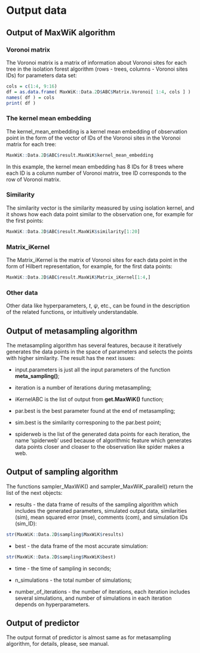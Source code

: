# Output data

## Output of MaxWiK algorithm

### Voronoi matrix

The Voronoi matrix is a matrix of information about Voronoi sites for each tree in the isolation forest algorithm (rows - trees, columns - Voronoi sites IDs) for parameters data set:

```r
cols = c(1:4, 9:16)
df = as.data.frame( MaxWiK::Data.2D$ABC$Matrix.Voronoi[ 1:4, cols ] )
names( df ) = cols
print( df )

```

### The kernel mean embedding

The kernel_mean_embedding is a kernel mean embedding of observation point in the form of the vector of IDs of the Voronoi sites in the Voronoi matrix for each tree:

```r
MaxWiK::Data.2D$ABC$result.MaxWiK$kernel_mean_embedding

```

In this example, the kernel mean embedding has 8 IDs for 8 trees where each ID is a column number of Voronoi matrix, tree ID corresponds to the row of Voronoi matrix.

### Similarity

The similarity vector is the similarity measured by using isolation kernel, and it shows how each data point similar to the observation one, for example for the first points:

```r
MaxWiK::Data.2D$ABC$result.MaxWiK$similarity[1:20]

```

### Matrix_iKernel

The Matrix_iKernel is the matrix of Voronoi sites for each data point in the form of Hilbert representation, for example, for the first data points:

```r
MaxWiK::Data.2D$ABC$result.MaxWiK$Matrix_iKernel[1:4,]

```

### Other data

Other data like hyperparameters, $t$, $\psi$, etc., can be found in the description of the related functions, or intuitively understandable.

## Output of metasampling algorithm

The metasampling algorithm has several features, because it iteratively generates the data points in the space of parameters and selects the points with higher similarity. The result has the next issues:

-   input.parameters is just all the input parameters of the function **meta_sampling()**;

-   iteration is a number of iterations during metasampling;

-   iKernelABC is the list of output from **get.MaxWiK()** function;

-   par.best is the best parameter found at the end of metasampling;

-   sim.best is the similarity corresponing to the par.best point;

-   spiderweb is the list of the generated data points for each iteration, the name 'spiderweb' used because of algorithmic feature which generates data points closer and cloaser to the observation like spider makes a web.

## Output of sampling algorithm

The functions sampler_MaxWiK() and sampler_MaxWiK_parallel() return the list of the next objects:

-   results - the data frame of results of the sampling algorithm which includes the generated parameters, simulated output data, similarities (sim), mean squared error (mse), comments (com), and simulation IDs (sim_ID):

```r
str(MaxWiK::Data.2D$sampling$MaxWiK$results)
```

-   best - the data frame of the most accurate simulation:

```r
str(MaxWiK::Data.2D$sampling$MaxWiK$best)
```

-   time - the time of sampling in seconds;

-   n_simulations - the total number of simulations;

-   number_of_iterations - the number of iterations, each iteration includes several simulations, and number of simulations in each iteration depends on hyperparameters.

## Output of predictor

The output format of predictor is almost same as for metasampling algorithm, for details, please, see manual.
